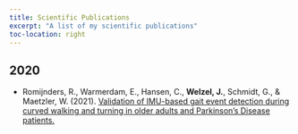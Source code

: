 ```yaml
---
title: Scientific Publications
excerpt: "A list of my scientific publications"
toc-location: right
---
```


## 2020

-   Romijnders, R., Warmerdam, E., Hansen, C., **Welzel, J.**, Schmidt, G., & Maetzler, W. (2021). [Validation of IMU-based gait event detection during curved walking and turning in older adults and Parkinson’s Disease patients.](https://link.springer.com/article/10.1186/s12984-021-00828-0) 